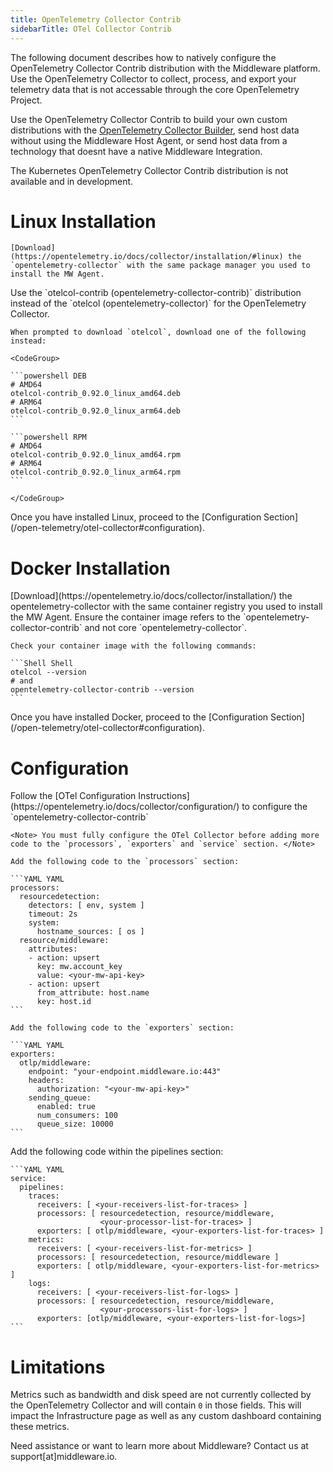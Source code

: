 ```yaml
---
title: OpenTelemetry Collector Contrib
sidebarTitle: OTel Collector Contrib
---
```


The following document describes how to natively configure the OpenTelemetry Collector Contrib distribution with the Middleware platform. Use the OpenTelemetry Collector to collect, process, and export your telemetry data that is not accessable through the core OpenTelemetry Project. 

Use the OpenTelemetry Collector Contrib to build your own custom distributions with the [OpenTelemetry Collector Builder](https://opentelemetry.io/docs/collector/custom-collector/), send host data without using the Middleware Host Agent, or send host data from a technology that doesnt have a native Middleware Integration.

<Note> The Kubernetes OpenTelemetry Collector Contrib distribution is not available and in development. </Note>

# Linux Installation

<Accordion title="Step 1: Install DEB or RPM">

    [Download](https://opentelemetry.io/docs/collector/installation/#linux) the `opentelemetry-collector` with the same package manager you used to install the MW Agent.
</Accordion>

<Accordion title="Step 2: Use otelcol-contrib">
    Use the `otelcol-contrib (opentelemetry-collector-contrib)` distribution instead of the `otelcol (opentelemetry-collector)` for the OpenTelemetry Collector.

    When prompted to download `otelcol`, download one of the following instead:

    <CodeGroup>

    ```powershell DEB
    # AMD64
    otelcol-contrib_0.92.0_linux_amd64.deb
    # ARM64
    otelcol-contrib_0.92.0_linux_arm64.deb
    ```

    ```powershell RPM
    # AMD64
    otelcol-contrib_0.92.0_linux_amd64.rpm 
    # ARM64
    otelcol-contrib_0.92.0_linux_arm64.rpm
    ```

    </CodeGroup>  
</Accordion>

<Accordion title="Step 3: Follow OTel Config">
    Once you have installed Linux, proceed to the [Configuration Section](/open-telemetry/otel-collector#configuration).
</Accordion>

# Docker Installation

<Accordion title="Step 1: Install DockerHub or ghcr.io">
    [Download](https://opentelemetry.io/docs/collector/installation/) the opentelemetry-collector with the same container registry you used to install the MW Agent.
</Accordion>

<Accordion title="Step 2: Use otelcol-contrib">
    Ensure the container image refers to the `opentelemetry-collector-contrib` and not core `opentelemetry-collector`.

    Check your container image with the following commands:
    
    ```Shell Shell
    otelcol --version
    # and
    opentelemetry-collector-contrib --version
    ```
</Accordion>

<Accordion title="Step 3: Follow OTel Config">
    Once you have installed Docker, proceed to the [Configuration Section](/open-telemetry/otel-collector#configuration).
</Accordion>

# Configuration

<Accordion title="Step 1: Configure Collector">
    Follow the [OTel Configuration Instructions](https://opentelemetry.io/docs/collector/configuration/) to configure the `opentelemetry-collector-contrib`

    <Note> You must fully configure the OTel Collector before adding more code to the `processors`, `exporters` and `service` section. </Note>
</Accordion>

<Accordion title="Step 2: Add to Processors">

    Add the following code to the `processors` section:

    ```YAML YAML
    processors:
      resourcedetection:
        detectors: [ env, system ]
        timeout: 2s
        system:
          hostname_sources: [ os ]
      resource/middleware:
        attributes:
        - action: upsert
          key: mw.account_key
          value: <your-mw-api-key>
        - action: upsert
          from_attribute: host.name
          key: host.id
    ```
</Accordion>

<Accordion title="Step 3: Add to Exporters">

    Add the following code to the `exporters` section:

    ```YAML YAML
    exporters:
      otlp/middleware:
        endpoint: "your-endpoint.middleware.io:443"
        headers:
          authorization: "<your-mw-api-key>"
        sending_queue:
          enabled: true
          num_consumers: 100
          queue_size: 10000
    ```
</Accordion>

<Accordion title="Step 4: Add to Service">
    Add the following code within the pipelines section:

    ```YAML YAML
    service:
      pipelines:
        traces:
          receivers: [ <your-receivers-list-for-traces> ]
          processors: [ resourcedetection, resource/middleware, 
                        <your-processor-list-for-traces> ]
          exporters: [ otlp/middleware, <your-exporters-list-for-traces> ]
        metrics:
          receivers: [ <your-receivers-list-for-metrics> ]
          processors: [ resourcedetection, resource/middleware ]
          exporters: [ otlp/middleware, <your-exporters-list-for-metrics> ]
        logs:
          receivers: [ <your-receivers-list-for-logs> ]
          processors: [ resourcedetection, resource/middleware, 
                        <your-processors-list-for-logs> ]
          exporters: [otlp/middleware, <your-exporters-list-for-logs>]
    ```
</Accordion>

# Limitations

Metrics such as bandwidth and disk speed are not currently collected by the OpenTelemetry Collector and will contain `0` in those fields. This will impact the Infrastructure page as well as any custom dashboard containing these metrics.

<Note> Need assistance or want to learn more about Middleware? Contact us at support[at]middleware.io. </Note>